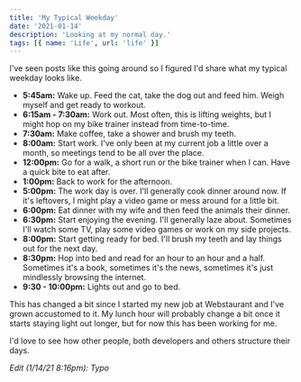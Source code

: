 ```yaml
---
title: 'My Typical Weekday'
date: '2021-01-14'
description: 'Looking at my normal day.'
tags: [{ name: 'Life', url: 'life' }]
---
```


I've seen posts like this going around so I figured I'd share what my typical weekday looks like.

-   **5:45am:** Wake up. Feed the cat, take the dog out and feed him. Weigh myself and get ready to workout.
-   **6:15am - 7:30am:** Work out. Most often, this is lifting weights, but I might hop on my bike trainer instead from time-to-time.
-   **7:30am:** Make coffee, take a shower and brush my teeth.
-   **8:00am:** Start work. I've only been at my current job a little over a month, so meetings tend to be all over the place.
-   **12:00pm:** Go for a walk, a short run or the bike trainer when I can. Have a quick bite to eat after.
-   **1:00pm:** Back to work for the afternoon.
-   **5:00pm:** The work day is over. I'll generally cook dinner around now. If it's leftovers, I might play a video game or mess around for a little bit.
-   **6:00pm:** Eat dinner with my wife and then feed the animals their dinner.
-   **6:30pm:** Start enjoying the evening. I'll generally laze about. Sometimes I'll watch some TV, play some video games or work on my side projects.
-   **8:00pm:** Start getting ready for bed. I'll brush my teeth and lay things out for the next day.
-   **8:30pm:** Hop into bed and read for an hour to an hour and a half. Sometimes it's a book, sometimes it's the news, sometimes it's just mindlessly browsing the internet.
-   **9:30 - 10:00pm:** Lights out and go to bed.

This has changed a bit since I started my new job at Webstaurant and I've grown accustomed to it. My lunch hour will probably change a bit once it starts staying light out longer, but for now this has been working for me.

I'd love to see how other people, both developers and others structure their days.

_Edit (1/14/21 8:16pm): Typo_
